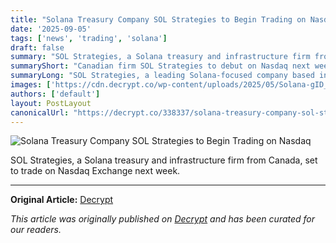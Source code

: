 ```yaml
---
title: "Solana Treasury Company SOL Strategies to Begin Trading on Nasdaq"
date: '2025-09-05'
tags: ['news', 'trading', 'solana']
draft: false
summary: "SOL Strategies, a Solana treasury and infrastructure firm from Canada, set to trade on Nasdaq Exchange next week."
summaryShort: "Canadian firm SOL Strategies to debut on Nasdaq next week!"
summaryLong: "SOL Strategies, a leading Solana-focused company based in Canada, is gearing up for its shares to hit the Nasdaq Exchange in the upcoming week, marking a significant milestone for the firm in the crypto and blockchain space."
images: ['https://cdn.decrypt.co/wp-content/uploads/2025/05/Solana-gID_7.png']
authors: ['default']
layout: PostLayout
canonicalUrl: "https://decrypt.co/338337/solana-treasury-company-sol-strategies-begin-trading-nasdaq"
---
```


![Solana Treasury Company SOL Strategies to Begin Trading on Nasdaq](https://cdn.decrypt.co/wp-content/uploads/2025/05/Solana-gID_7.png)

SOL Strategies, a Solana treasury and infrastructure firm from Canada, set to trade on Nasdaq Exchange next week.

---

**Original Article:** [Decrypt](https://decrypt.co/338337/solana-treasury-company-sol-strategies-begin-trading-nasdaq)

*This article was originally published on [Decrypt](https://decrypt.co/338337/solana-treasury-company-sol-strategies-begin-trading-nasdaq) and has been curated for our readers.*
